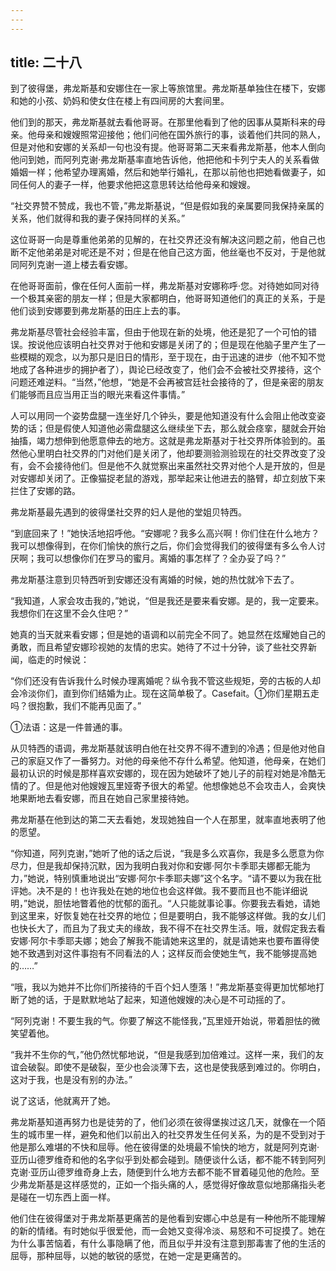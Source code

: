 ```yaml
---
---
---
```

title: 二十八
---



到了彼得堡，弗龙斯基和安娜住在一家上等旅馆里。弗龙斯基单独住在楼下，安娜和她的小孩、奶妈和使女住在楼上有四间房的大套间里。

他们到的那天，弗龙斯基就去看他哥哥。在那里他看到了他的因事从莫斯科来的母亲。他母亲和嫂嫂照常迎接他；他们问他在国外旅行的事，谈着他们共同的熟人，但是对他和安娜的关系却一句也没有提。他哥哥第二天来看弗龙斯基，他本人倒向他问到她，而阿列克谢·弗龙斯基率直地告诉他，他把他和卡列宁夫人的关系看做婚姻一样；他希望办理离婚，然后和她举行婚礼，在那以前他也把她看做妻子，如同任何人的妻子一样，他要求他把这意思转达给他母亲和嫂嫂。

“社交界赞不赞成，我也不管，”弗龙斯基说，“但是假如我的亲属要同我保持亲属的关系，他们就得和我的妻子保持同样的关系。”

这位哥哥一向是尊重他弟弟的见解的，在社交界还没有解决这问题之前，他自己也断不定他弟弟是对呢还是不对；但是在他自己这方面，他丝毫也不反对，于是他就同阿列克谢一道上楼去看安娜。

在他哥哥面前，像在任何人面前一样，弗龙斯基对安娜称呼·您。对待她如同对待一个极其亲密的朋友一样；但是大家都明白，他哥哥知道他们的真正的关系，于是他们谈到安娜要到弗龙斯基的田庄上去的事。

弗龙斯基尽管社会经验丰富，但由于他现在新的处境，他还是犯了一个可怕的错误。按说他应该明白社交界对于他和安娜是关闭了的；但是现在他脑子里产生了一些模糊的观念，以为那只是旧日的情形，至于现在，由于迅速的进步（他不知不觉地成了各种进步的拥护者了），舆论已经改变了，他们会不会被社交界接待，这个问题还难逆料。“当然，”他想，“她是不会再被宫廷社会接待的了，但是亲密的朋友们能够而且应当用正当的眼光来看这件事情。”

人可以用同一个姿势盘腿一连坐好几个钟头，要是他知道没有什么会阻止他改变姿势的话；但是假使人知道他必需盘腿这么继续坐下去，那么就会痉挛，腿就会开始抽搐，竭力想伸到他愿意伸去的地方。这就是弗龙斯基对于社交界所体验到的。虽然他心里明白社交界的门对他们是关闭了，他却要测验测验现在的社交界改变了没有，会不会接待他们。但是他不久就觉察出来虽然社交界对他个人是开放的，但是对安娜却关闭了。正像猫捉老鼠的游戏，那举起来让他进去的胳臂，却立刻放下来拦住了安娜的路。

弗龙斯基最先遇到的彼得堡社交界的妇人是他的堂姐贝特西。

“到底回来了！”她快活地招呼他。“安娜呢？我多么高兴啊！你们住在什么地方？我可以想像得到，在你们愉快的旅行之后，你们会觉得我们的彼得堡有多么令人讨厌啊；我可以想像你们在罗马的蜜月。离婚的事怎样了？全办妥了吗？”

弗龙斯基注意到贝特西听到安娜还没有离婚的时候，她的热忱就冷下去了。

“我知道，人家会攻击我的，”她说，“但是我还是要来看安娜。是的，我一定要来。我想你们在这里不会久住吧？”

她真的当天就来看安娜；但是她的语调和以前完全不同了。她显然在炫耀她自己的勇敢，而且希望安娜珍视她的友情的忠实。她待了不过十分钟，谈了些社交界新闻，临走的时候说：

“你们还没有告诉我什么时候办理离婚呢？纵令我不管这些规矩，旁的古板的人却会冷淡你们，直到你们结婚为止。现在这简单极了。Casefait。①你们星期五走吗？很抱歉，我们不能再见面了。”



①法语：这是一件普通的事。

从贝特西的语调，弗龙斯基就该明白他在社交界不得不遭到的冷遇；但是他对他自己的家庭又作了一番努力。对他的母亲他不存什么希望。他知道，他母亲，在她们最初认识的时候是那样喜欢安娜的，现在因为她破坏了她儿子的前程对她是冷酷无情的了。但是他对他嫂嫂瓦里娅寄予很大的希望。他想像她总不会攻击人，会爽快地果断地去看安娜，而且在她自己家里接待她。

弗龙斯基在他到达的第二天去看她，发现她独自一个人在那里，就率直地表明了他的愿望。

“你知道，阿列克谢，”她听了他的话之后说，“我是多么欢喜你，我是多么愿意为你尽力，但是我却保持沉默，因为我明白我对你和安娜·阿尔卡季耶夫娜都无能为力，”她说，特别慎重地说出“安娜·阿尔卡季耶夫娜”这个名字。“请不要以为我在批评她。决不是的！也许我处在她的地位也会这样做。我不要而且也不能详细说明，”她说，胆怯地瞥着他的忧郁的面孔。“人只能就事论事。你要我去看她，请她到这里来，好恢复她在社交界的地位；但是要明白，我不能够这样做。我的女儿们也快长大了，而且为了我丈夫的缘故，我不得不在社交界生活。哦，就假定我去看安娜·阿尔卡季耶夫娜；她会了解我不能请她来这里的，就是请她来也要布置得使她不致遇到对这件事抱有不同看法的人；这样反而会使她生气，我不能够提高她的……”

“哦，我以为她并不比你们所接待的千百个妇人堕落！”弗龙斯基变得更加忧郁地打断了她的话，于是默默地站了起来，知道他嫂嫂的决心是不可动摇的了。

“阿列克谢！不要生我的气。你要了解这不能怪我，”瓦里娅开始说，带着胆怯的微笑望着他。

“我并不生你的气，”他仍然忧郁地说，“但是我感到加倍难过。这样一来，我们的友谊会破裂。即使不是破裂，至少也会淡薄下去，这也是使我感到难过的。你明白，这对于我，也是没有别的办法。”

说了这话，他就离开了她。

弗龙斯基知道再努力也是徒劳的了，他们必须在彼得堡挨过这几天，就像在一个陌生的城市里一样，避免和他们以前出入的社交界发生任何关系，为的是不受到对于他是那么难堪的不快和屈辱。他在彼得堡的处境最不愉快的地方，就是阿列克谢·亚历山德罗维奇和他的名字似乎到处都会碰到。随便谈什么话，都不能不转到阿列克谢·亚历山德罗维奇身上去，随便到什么地方去都不能不冒着碰见他的危险。至少弗龙斯基是这样感觉的，正如一个指头痛的人，感觉得好像故意似地那痛指头老是碰在一切东西上面一样。

他们住在彼得堡对于弗龙斯基更痛苦的是他看到安娜心中总是有一种他所不能理解的新的情绪。有时她似乎很爱他，而一会她又变得冷淡、易怒和不可捉摸了。她在为什么事苦恼着，有什么事隐瞒了他，而且似乎并没有注意到那毒害了他的生活的屈辱，那种屈辱，以她的敏锐的感觉，在她一定是更痛苦的。